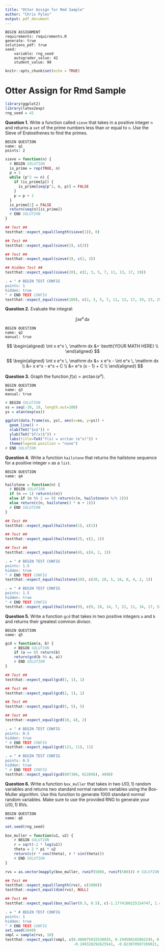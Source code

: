 ```yaml
---
title: "Otter Assign for Rmd Sample"
author: "Chris Pyles"
output: pdf_document
---
```


```
BEGIN ASSIGNMENT
requirements: requirements.R
generate: true
solutions_pdf: true
seed:
    variable: rng_seed
    autograder_value: 42
    student_value: 90
```

```r
knitr::opts_chunk$set(echo = TRUE)
```

# Otter Assign for Rmd Sample

```r
library(ggplot2)
library(latex2exp)
rng_seed = 42
```

**Question 1.** Write a function called `sieve` that takes in a positive integer `n` and returns a `set` of the prime numbers less than or equal to `n`. Use the Sieve of Eratosthenes to find the primes.

```
BEGIN QUESTION
name: q1
points: 2
```

```r
sieve = function(n) {
  # BEGIN SOLUTION
  is_prime = rep(TRUE, n)
  p = 2
  while (p^2 <= n) {
    if (is_prime[p]) {
      is_prime[seq(p^2, n, p)] = FALSE
    }
    p = p + 1
  }
  is_prime[1] = FALSE
  return(seq(n)[is_prime])
  # END SOLUTION
}
```

```r
## Test ##
testthat::expect_equal(length(sieve(1)), 0)
```

```r
## Test ##
testthat::expect_equal(sieve(2), c(2))
```

```r
## Test ##
testthat::expect_equal(sieve(3), c(2, 3))
```

```r
## Hidden Test ##
testthat::expect_equal(sieve(20), c(2, 3, 5, 7, 11, 13, 17, 19))
```

```r
. = " # BEGIN TEST CONFIG
points: 1
hidden: true
" # END TEST CONFIG
testthat::expect_equal(sieve(100), c(2, 3, 5, 7, 11, 13, 17, 19, 23, 29, 31, 37, 41, 43, 47, 53, 59, 61, 67, 71, 73, 79, 83, 89, 97))
```

**Question 2.** Evaluate the integral:

$$
\int x e^x \, \mathrm dx
$$

```
BEGIN QUESTION
name: q2
manual: true
```

<!-- BEGIN PROMPT -->
$$
\begin{aligned}
\int x e^x \, \mathrm dx &= \texttt{YOUR MATH HERE} \\
\end{aligned}
$$
<!-- END PROMPT -->

<!-- BEGIN SOLUTION -->
$$
\begin{aligned}
\int x e^x \, \mathrm dx &= x e^x - \int e^x \, \mathrm dx \\
&= x e^x - e^x + C \\
&= e^x (x - 1) + C \\
\end{aligned}
$$
<!-- END SOLUTION -->

**Question 3.** Graph the function $f(x) = \arctan \left ( e^x \right )$.
```
BEGIN QUESTION
name: q3
manual: true
```

```r
# BEGIN SOLUTION
xs = seq(-10, 10, length.out=100)
ys = atan(exp(xs))

ggplot(data.frame(xs, ys), aes(x=xs, y=ys)) +
  geom_line() +
  xlab(TeX("$x$")) +
  ylab(TeX("$f(x)$")) +
  labs(title=TeX("f(x) = arctan (e^x)")) +
  theme(legend.position = "none")
# END SOLUTION
```

**Question 4.** Write a function `hailstone` that returns the hailstone sequence for a positive integer ``n`` as a ``list``.

```
BEGIN QUESTION
name: q4
```

```r
hailstone = function(n) {
  # BEGIN SOLUTION
  if (n == 1) return(c(n))
  else if (n %% 2 == 0) return(c(n, hailstone(n %/% 2)))
  else return(c(n, hailstone(3 * n + 1)))
  # END SOLUTION
}
```

```r
## Test ##
testthat::expect_equal(hailstone(1), c(1))
```

```r
## Test ##
testthat::expect_equal(hailstone(2), c(2, 1))
```

```r
## Test ##
testthat::expect_equal(hailstone(4), c(4, 2, 1))
```

```r
. = " # BEGIN TEST CONFIG
points: 1.5
hidden: true
" # END TEST CONFIG
testthat::expect_equal(hailstone(20), c(20, 10, 5, 16, 8, 4, 2, 1))
```

```r
. = " # BEGIN TEST CONFIG
points: 1.5
hidden: true
" # END TEST CONFIG
testthat::expect_equal(hailstone(9), c(9, 28, 14, 7, 22, 11, 34, 17, 52, 26, 13, 40, 20, 10, 5, 16, 8, 4, 2, 1))
```

**Question 5.** Write a function ``gcd`` that takes in two positive integers ``a`` and ``b`` and returns their greatest common divisor.

```
BEGIN QUESTION
name: q5
```

```r
gcd = function(a, b) {
    # BEGIN SOLUTION
    if (a == 0) return(b)
    return(gcd(b %% a, a))
    # END SOLUTION
}
```

```r
## Test ##
testthat::expect_equal(gcd(1, 1), 1)
```

```r
## Test ##
testthat::expect_equal(gcd(2, 1), 1)
```

```r
## Test ##
testthat::expect_equal(gcd(5, 5), 5)
```

```r
## Test ##
testthat::expect_equal(gcd(10, 4), 2)
```

```r
. = " # BEGIN TEST CONFIG
points: 0.5
hidden: true
" # END TEST CONFIG
testthat::expect_equal(gcd(121, 11), 11)
```

```r
. = " # BEGIN TEST CONFIG
points: 0.5
hidden: true
" # END TEST CONFIG
testthat::expect_equal(gcd(807306, 622896), 4098)
```

**Question 6.** Write a function `box_muller` that takes in two $U(0,1)$ random variables and returns two standard normal random variables using the Box-Muller algorithm. Use this function to generate 1000 standard normal random variables. Make sure to use the provided RNG to generate your $U(0,1)$ RVs.

```
BEGIN QUESTION
name: q6
```

```r
set.seed(rng_seed)

box_muller = function(u1, u2) {
    # BEGIN SOLUTION
    r = sqrt(-2 * log(u1))
    theta = 2 * pi * u2
    return(c(r * cos(theta), r * sin(theta)))
    # END SOLUTION
}

rvs = as.vector(mapply(box_muller, runif(500), runif(500))) # SOLUTION
```

```r
## Test ##
testthat::expect_equal(length(rvs), c(1000))
testthat::expect_equal(dim(rvs), NULL)
```

```r
## Test ##
testthat::expect_equal(box_muller(0.5, 0.5), c(-1.1774100225154747, 1.4419114153575892e-16), tolerance=1e-5)
```

```r
. = " # BEGIN TEST CONFIG
points: 1
hidden: true
" # END TEST CONFIG
set.seed(1048)
smpl = sample(rvs, 10)
testthat::expect_equal(smpl, c(0.488075015538835, 0.194588102062245, 0.166299257619479, 0.835872276439119, 1.24125215479332,
                               -0.249328292625541, -0.823870507269021, 0.610713558462346, -0.212479727693556, -1.63148721078593))
```
